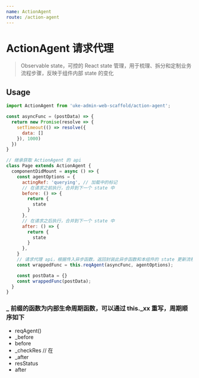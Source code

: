 ```yaml
---
name: ActionAgent
route: /action-agent
---
```


# ActionAgent 请求代理

> Observable state，可控的 React state 管理，用于梳理、拆分和定制业务流程步骤，反映于组件内部 state 的变化

## Usage

```js
import ActionAgent from 'uke-admin-web-scaffold/action-agent';

const asyncFunc = (postData) => {
  return new Promise(resolve => {
    setTimeout(() => resolve({
      data: []
    }), 1000)
  })
}

// 继承获取 ActionAgent 的 api
class Page extends ActionAgent {
  componentDidMount = async () => {
    const agentOptions = {
      actingRef: 'querying', // 加载中的标记
      // 在请求之前执行，合并到下一个 state 中
      before: () => {
        return {
          state
        }
      },
      // 在请求之后执行，合并到下一个 state 中
      after: () => {
        return {
          state
        }
      },
    }
    // 请求代理 api，根据传入异步函数，返回封装此异步函数和本组件的 state 更新流程的函数
    const wrappedFunc = this.reqAgent(asyncFunc, agentOptions);

    const postData = {}
    const wrappedFunc(postData);
  }
}
```

### _ 前缀的函数为内部生命周期函数，可以通过 this._xx 重写，周期顺序如下

- reqAgent()
- _before
- before
- _checkRes // 在
- _after
- resStatus
- after
